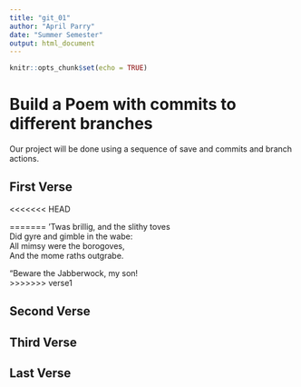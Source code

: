 ```yaml
---
title: "git_01"
author: "April Parry"
date: "Summer Semester"
output: html_document
---
```


```r
knitr::opts_chunk$set(echo = TRUE)
```
# Build a Poem with commits to different branches
Our project will be done using a sequence of save and commits and branch actions.
<!-- Do not modify or change any text in "!--" bracketed areas such as this --- these are instructions to
you, if you change any of this the git program will notice it and compromise your git merging strategy !-->

## First Verse 
<!--Put the first five lines of a poem by Lewis Carrol in this section!-->
<<<<<<< HEAD
 
=======
’Twas brillig, and the slithy toves  
      Did gyre and gimble in the wabe:  
All mimsy were the borogoves,  
      And the mome raths outgrabe.  

“Beware the Jabberwock, my son!  
>>>>>>> verse1


## Second Verse
<!--Put the first five lines of a poem by Robert Frost here!-->



## Third Verse
<!--Put the first two verses of The Walrus and the Carpenter here!-->


## Last Verse
<!--Put a short poem of your choice 8 to 20 lines,here!-->
